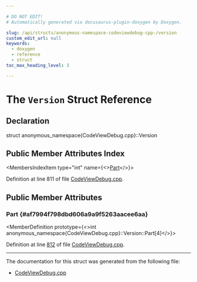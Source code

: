 ```yaml
---

# DO NOT EDIT!
# Automatically generated via docusaurus-plugin-doxygen by Doxygen.

slug: /api/structs/anonymous-namespace-codeviewdebug-cpp-/version
custom_edit_url: null
keywords:
  - doxygen
  - reference
  - struct
toc_max_heading_level: 3

---
```





# The `Version` Struct Reference

<DoxygenPage pluginConfig={pluginConfig}>



## Declaration

<CodeBlock>struct anonymous_namespace{CodeViewDebug.cpp}::Version</CodeBlock>

## Public Member Attributes Index

<MembersIndex>

<MembersIndexItem
  type="int"
  name={<><a href="#af7994f798dbd606a9a9f5263aacee6aa">Part</a></>}>
</MembersIndexItem>

</MembersIndex>


Definition at line 811 of file <a href="/docs/api/files/lib/lib/codegen/lib/codegen/asmprinter/codeviewdebug-cpp">CodeViewDebug.cpp</a>.

<SectionDefinition>

## Public Member Attributes

### Part {#af7994f798dbd606a9a9f5263aacee6aa}

<MemberDefinition
  prototype={<>int anonymous&#95;namespace&#123;CodeViewDebug.cpp&#125;::Version::Part&#91;4&#93;</>}>

Definition at line <a href="/docs/api/files/lib/lib/codegen/lib/codegen/asmprinter/codeviewdebug-cpp/#l00812">812</a> of file <a href="/docs/api/files/lib/lib/codegen/lib/codegen/asmprinter/codeviewdebug-cpp">CodeViewDebug.cpp</a>.
</MemberDefinition>

</SectionDefinition>

<hr/>

The documentation for this struct was generated from the following file:

<ul>
<li><a href="/docs/api/files/lib/lib/codegen/lib/codegen/asmprinter/codeviewdebug-cpp">CodeViewDebug.cpp</a></li>
</ul>

</DoxygenPage>
